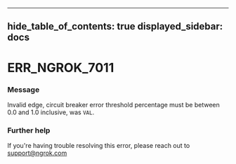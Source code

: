 

---
hide_table_of_contents: true
displayed_sidebar: docs
---


# ERR_NGROK_7011

### Message
Invalid edge, circuit breaker error threshold percentage must be between 0.0 and 1.0 inclusive, was `VAL`.

<ErrorDetails error="err_ngrok_7011" />



### Further help
If you're having trouble resolving this error, please reach out to [support@ngrok.com](mailto:support@ngrok.com?subject=Help%20with%20ERR_NGROK_7011)

